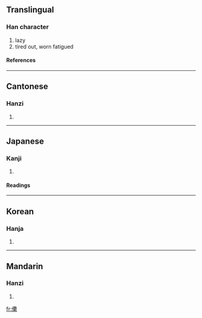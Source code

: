 ==Translingual==
===Han character===
{{Han char|rn=9|rad=人|as=21|sn=23|four=2629<sub>3</sub>|canj=人田田火 (OWWF)}}
# lazy
# tired out, worn fatigued
====References====
{{Han ref|kx=0122.080|dkj=01328|dj=0257.140|hdz=10240.060|uh=513D|ud=20797|bh=F7D0|bd=63440}}
----
==Cantonese==
===Hanzi===
{{yue-hanzi|jyut=|y=leui5}}
# {{defn|Cantonese}}
----
==Japanese==
===Kanji===
{{ja-kanji|grade=|rs=人21}}
# {{defn|Japanese}}
====Readings====
{{ja-readings|on=[[らい]] (rai), [[れ]] (re), [[るい]] (rui), [[ら]] (ra)|kun=[[おこたる]] (okotaru), [[やみつかれる]] (yamitsukareru)}}
----
==Korean==
===Hanja===
{{ko-hanja|hangeul=래|rv=rae|mr=rae}}
# {{defn|Korean}}
----
==Mandarin==
===Hanzi===
{{cmn-hanzi|pin=[[lěi]] ([[lei3]])|wg=lei<sup>3</sup>}}
# {{defn|Mandarin}}

[[fr:儽]]